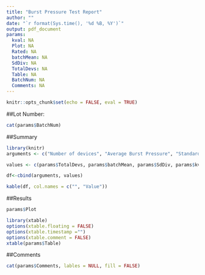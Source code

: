 ```yaml
---
title: "Burst Pressure Test Report"
author: ""
date: "`r format(Sys.time(), '%d %B, %Y')`"
output: pdf_document
params:
  kval: NA
  Plot: NA
  Rated: NA
  batchMean: NA
  SdDiv: NA
  TotalDevs: NA
  Table: NA
  BatchNum: NA
  Comments: NA
---
```


```r
knitr::opts_chunk$set(echo = FALSE, eval = TRUE)
```



##Lot Number: 
```r
cat(params$BatchNum)
```


##Summary

```r
library(knitr)
arguments <- c("Number of devices", "Average Burst Pressure", "Standard Deviation", "Chosen k Values", "Calculated Rated Burst Pressure")

values <- c(params$TotalDevs, params$batchMean, params$SdDiv, params$kval, params$Rated)

df<-cbind(arguments, values)

kable(df, col.names = c("", "Value"))

```

##Results
```r
params$Plot
```

```r
library(xtable)
options(xtable.floating = FALSE)
options(xtable.timestamp ="")
options(xtable.comment = FALSE)
xtable(params$Table)

```

##Comments
```r

cat(params$Comments, lables = NULL, fill = FALSE)


```